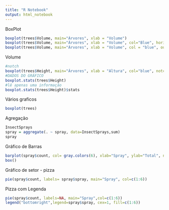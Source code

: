 ```yaml
---
title: "R Notebook"
output: html_notebook
---
```


BoxPlot
```r
boxplot(trees$Volume, main="Árvores", xlab = "Volume")
boxplot(trees$Volume, main="Árvores", xlab = "Volume", col="Blue", horizontal=TRUE)
boxplot(trees$Volume, main="Árvores", xlab = "Volume", col = "blue", outline=F)
```
Volume
```r
#notch
boxplot(trees$Height, main="Árvores", xlab = "Altura", col="blue", notch=TRUE)
#DADOS DO GRÁFICO
boxplot.stats(trees$Height)
#lê apenas uma informação
boxplot.stats(trees$Height)$stats
```
Vários graficos
```r
boxplot(trees)
```
Agregação
```r
InsectSprays
spray = aggregate(. ~ spray, data=InsectSprays,sum)
spray
```
Gráfico de Barras
```r
barplot(spray$count, col= gray.colors(6), xlab="Spray", ylab="Total", names.arg=spray$spray)
box()
```
Gráfico de setor - pizza
```r
pie(spray$count, labels= spray$spray, main="Spray", col=c(1:6))
```
Pizza com Legenda
```r
pie(spray$count, labels=NA, main="Spray",col=c(1:6))
legend("bottomright",legend=spray$spray, cex=1, fill=c(1:6))
```

